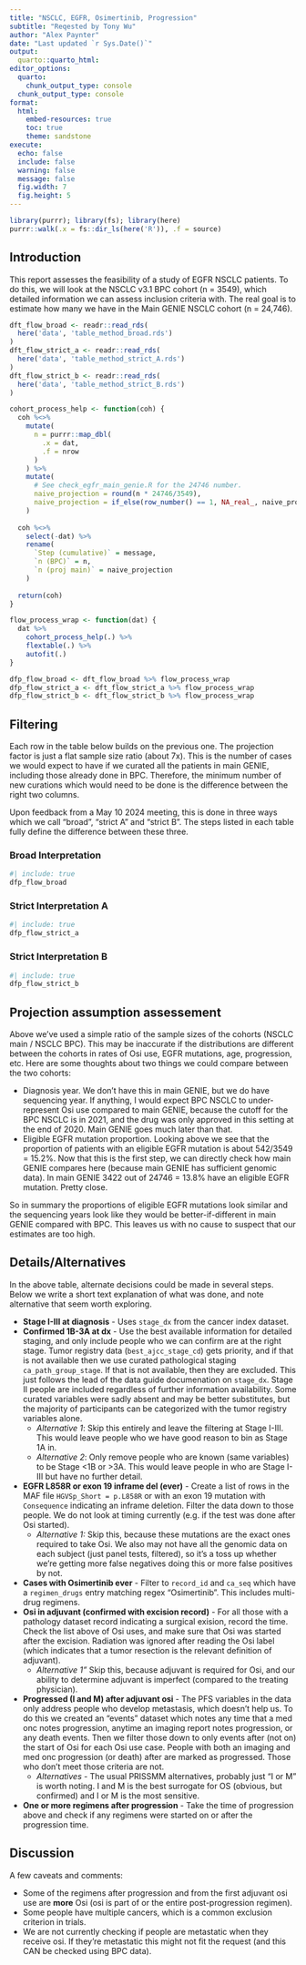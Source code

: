 ```yaml
---
title: "NSCLC, EGFR, Osimertinib, Progression"
subtitle: "Reqested by Tony Wu"
author: "Alex Paynter"
date: "Last updated `r Sys.Date()`"
output:
  quarto::quarto_html:
editor_options:
  quarto:
    chunk_output_type: console
  chunk_output_type: console
format:
  html:
    embed-resources: true
    toc: true
    theme: sandstone 
execute:
  echo: false
  include: false
  warning: false
  message: false
  fig.width: 7
  fig.height: 5
---
```


```r

library(purrr); library(fs); library(here)
purrr::walk(.x = fs::dir_ls(here('R')), .f = source)
```


## Introduction

This report assesses the feasibility of a study of EGFR NSCLC patients.  To do this, we will look at the NSCLC v3.1 BPC cohort (n = 3549), which detailed information we can assess inclusion criteria with.  The real goal is to estimate how many we have in the Main GENIE NSCLC cohort (n = 24,746).

```r
dft_flow_broad <- readr::read_rds(
  here('data', 'table_method_broad.rds')
)
dft_flow_strict_a <- readr::read_rds(
  here('data', 'table_method_strict_A.rds')
)
dft_flow_strict_b <- readr::read_rds(
  here('data', 'table_method_strict_B.rds')
)

cohort_process_help <- function(coh) {
  coh %<>%
    mutate(
      n = purrr::map_dbl(
        .x = dat,
        .f = nrow
      )
    ) %>%
    mutate(
      # See check_egfr_main_genie.R for the 24746 number.
      naive_projection = round(n * 24746/3549),
      naive_projection = if_else(row_number() == 1, NA_real_, naive_projection)
    )
  
  coh %<>%
    select(-dat) %>%
    rename(
      `Step (cumulative)` = message,
      `n (BPC)` = n,
      `n (proj main)` = naive_projection
    )
  
  return(coh)
}

flow_process_wrap <- function(dat) {
  dat %>%
    cohort_process_help(.) %>%
    flextable(.) %>%
    autofit(.)
}

dfp_flow_broad <- dft_flow_broad %>% flow_process_wrap
dfp_flow_strict_a <- dft_flow_strict_a %>% flow_process_wrap
dfp_flow_strict_b <- dft_flow_strict_b %>% flow_process_wrap

```


## Filtering

Each row in the table below builds on the previous one. The projection factor is just a flat sample size ratio (about 7x).  This is the number of cases we would expect to have if we curated all the patients in main GENIE, including those already done in BPC.  Therefore, the minimum number of new curations which would need to be done is the difference between the right two columns.

Upon feedback from a May 10 2024 meeting, this is done in three ways which we call "broad", "strict A" and "strict B".  The steps listed in each table fully define the difference between these three.

### Broad Interpretation

```r
#| include: true
dfp_flow_broad
```

### Strict Interpretation A

```r
#| include: true
dfp_flow_strict_a
```

### Strict Interpretation B

```r
#| include: true
dfp_flow_strict_b
```


## Projection assumption assessement

Above we've used a simple ratio of the sample sizes of the cohorts (NSCLC main / NSCLC BPC).  This may be inaccurate if the distributions are different between the cohorts in rates of Osi use, EGFR mutations, age, progression, etc.  Here are some thoughts about two things we could compare between the two cohorts:

- Diagnosis year.  We don't have this in main GENIE, but we do have sequencing year.  If anything, I would expect BPC NSCLC to under-represent Osi use compared to main GENIE, because the cutoff for the BPC NSCLC is in 2021, and the drug was only approved in this setting at the end of 2020.  Main GENIE goes much later than that.
- Eligible EGFR mutation proportion.  Looking above we see that the proportion of patients with an eligible EGFR mutation is about 542/3549 = 15.2%.  Now that this is the first step, we can directly check how main GENIE compares here (because main GENIE has sufficient genomic data).  In main GENIE 3422 out of 24746 = 13.8% have an eligible EGFR mutation.  Pretty close.
  
So in summary the proportions of eligible  EGFR mutations look similar and the sequencing years look like they would be better-if-different in main GENIE compared with BPC.  This leaves us with no cause to suspect that our estimates are too high.


## Details/Alternatives

In the above table, alternate decisions could be made in several steps.  Below we write a short text explanation of what was done, and note alternative that seem worth exploring.

- **Stage I-III at diagnosis** - Uses `stage_dx` from the cancer index dataset.  
- **Confirmed 1B-3A at dx** - Use the best available information for detailed staging, and only include people who we can confirm are at the right stage.  Tumor registry data (`best_ajcc_stage_cd`) gets priority, and if that is not available then we use curated pathological staging `ca_path_group_stage`.  If that is not available, then they are excluded.   This just follows the lead of the data guide documenation on `stage_dx`.  Stage II people are included regardless of further information availability.   Some curated variables were sadly absent and may be better substitutes, but the majority of participants can be categorized with the tumor registry variables alone.
  - *Alternative 1*:  Skip this entirely and leave the filtering at Stage I-III.  This would leave people who we have good reason to bin as Stage 1A in.
  - *Alternative 2*:  Only remove people who are known (same variables) to be Stage <1B or >3A.  This would leave people in who are Stage I-III but have no further detail.
- **EGFR L858R or exon 19 inframe del (ever)** - Create a list of rows in the MAF file `HGVSp_Short = p.L858R` or with an exon 19 mutation with `Consequence` indicating an inframe deletion.  Filter the data down to those people.  We do not look at timing currently (e.g. if the test was done after Osi started).
  - *Alternative 1:* Skip this, because these mutations are the exact ones required to take Osi.  We also may not have all the genomic data on each subject (just panel tests, filtered), so it's a toss up whether we're getting more false negatives doing this or more false positives by not.
- **Cases with Osimertinib ever** - Filter to `record_id` and `ca_seq` which have a `regimen_drugs` entry matching regex "Osimertinib".  This includes multi-drug regimens.
- **Osi in adjuvant (confirmed with excision record)** - For all those with a pathology dataset record indicating a surgical exision, record the time.  Check the list above of Osi uses, and make sure that Osi was started after the excision.  Radiation was ignored after reading the Osi label (which indicates that a tumor resection is the relevant definition of adjuvant).
  - *Alternative 1"* Skip this, because adjuvant is required for Osi, and our ability to determine adjuvant is imperfect (compared to the treating physician).
- **Progressed (I and M) after adjuvant osi** - The PFS variables in the data only address people who develop metastasis, which doesn't help us.  To do this we created an "events" dataset which notes any time that a med onc notes progression, anytime an imaging report notes progression, or any death events.  Then we filter those down to only events after (not on) the start of Osi for each Osi use case.  People with both an imaging and med onc progression (or death) after are marked as progressed.  Those who don't meet those criteria are not.
  - *Alternatives* - The usual PRISSMM alternatives, probably just "I or M" is worth noting.  I and M is the best surrogate for OS (obvious, but confirmed) and I or M is the most sensitive.
- **One or more regimens after progression** - Take the time of progression above and check if any regimens were started on or after the progression time.


## Discussion

A few caveats and comments:

- Some of the regimens after progression and from the first adjuvant osi use are **more** Osi (osi is part of or the entire post-progression regimen).
- Some people have multiple cancers, which is a common exclusion criterion in trials.
- We are not currently checking if people are metastatic when they receive osi.  If they're metastatic this might not fit the request (and this CAN be checked using BPC data).

